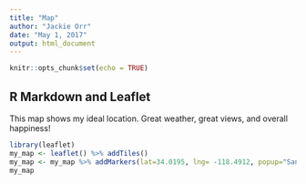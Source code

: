 ---
title: "Map"
author: "Jackie Orr"
date: "May 1, 2017"
output: html_document
---

```{r setup, include=FALSE}
knitr::opts_chunk$set(echo = TRUE)
```

## R Markdown and Leaflet

This map shows my ideal location. Great weather, great views, and overall happiness!

```{r}
library(leaflet)
my_map <- leaflet() %>% addTiles() 
my_map <- my_map %>% addMarkers(lat=34.0195, lng= -118.4912, popup="Santa Monica, CA")
my_map
```


